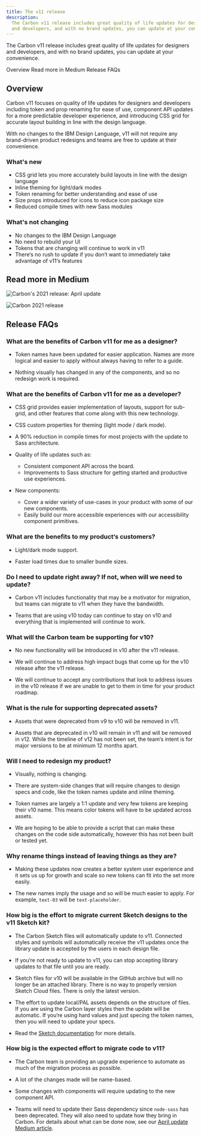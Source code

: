 ```yaml
---
title: The v11 release
description:
  The Carbon v11 release includes great quality of life updates for designers
  and developers, and with no brand updates, you can update at your convenience.
---
```


<PageDescription>

The Carbon v11 release includes great quality of life updates for designers and
developers, and with no brand updates, you can update at your convenience.

</PageDescription>

<AnchorLinks>

<AnchorLink>Overview</AnchorLink>
<AnchorLink>Read more in Medium</AnchorLink>
<AnchorLink>Release FAQs</AnchorLink>

</AnchorLinks>

## Overview

Carbon v11 focuses on quality of life updates for designers and developers
including token and prop renaming for ease of use, component API updates for a
more predictable developer experience, and introducing CSS grid for accurate
layout building in line with the design language.

With no changes to the IBM Design Language, v11 will not require any
brand-driven product redesigns and teams are free to update at their
convenience.

### What's new

- CSS grid lets you more accurately build layouts in line with the design
  language
- Inline theming for light/dark modes
- Token renaming for better understanding and ease of use
- Size props introduced for icons to reduce icon package size
- Reduced compile times with new Sass modules

### What's not changing

- No changes to the IBM Design Language
- No need to rebuild your UI
- Tokens that are changing will continue to work in v11
- There‘s no rush to update if you don‘t want to immediately take advantage of
  v11‘s features

## Read more in Medium

<Row>
<Column colLg={4} colMd={4} noGutterMdLeft>
<ArticleCard
    title="Carbon’s 2021 release: April update"
    author="Josh Black"
    date="April 22, 2021"
    href="https://medium.com/carbondesign/carbons-2021-release-april-update-9d23242b3dea"
    >

![Carbon's 2021 release: April update](images/carbon_2021-april-update.png)

</ArticleCard>
</Column>
<Column colLg={4} colMd={4} noGutterMdLeft>
<ArticleCard
    title="What’s coming to Carbon in 2021"
    author="Josh Black"
    date="November 12, 2020"
    href="https://medium.com/carbondesign/whats-coming-to-carbon-in-2021-39a4c7d1762a"
    >

![Carbon 2021 release](images/carbon_2021.png)

</ArticleCard>
</Column>
</Row>

## Release FAQs

### What are the benefits of Carbon v11 for me as a designer?

- Token names have been updated for easier application. Names are more logical
  and easier to apply without always having to refer to a guide.

- Nothing visually has changed in any of the components, and so no redesign work
  is required.

### What are the benefits of Carbon v11 for me as a developer?

- CSS grid provides easier implementation of layouts, support for sub-grid, and
  other features that come along with this new technology.

- CSS custom properties for theming (light mode / dark mode).

- A 90% reduction in compile times for most projects with the update to Sass
  architecture.

- Quality of life updates such as:

  - Consistent component API across the board.
  - Improvements to Sass structure for getting started and productive use
    experiences.

- New components:
  - Cover a wider variety of use-cases in your product with some of our new
    components.
  - Easily build our more accessible experiences with our accessibility
    component primitives.

### What are the benefits to my product‘s customers?

- Light/dark mode support.

- Faster load times due to smaller bundle sizes.

### Do I need to update right away? If not, when will we need to update?

- Carbon v11 includes functionality that may be a motivator for migration, but
  teams can migrate to v11 when they have the bandwidth.

- Teams that are using v10 today can continue to stay on v10 and everything that
  is implemented will continue to work.

### What will the Carbon team be supporting for v10?

- No new functionality will be introduced in v10 after the v11 release.

- We will continue to address high impact bugs that come up for the v10 release
  after the v11 release.

- We will continue to accept any contributions that look to address issues in
  the v10 release if we are unable to get to them in time for your product
  roadmap.

### What is the rule for supporting deprecated assets?

- Assets that were deprecated from v9 to v10 will be removed in v11.

- Assets that are deprecated in v10 will remain in v11 and will be removed in
  v12. While the timeline of v12 has not been set, the team‘s intent is for
  major versions to be at minimum 12 months apart.

### Will I need to redesign my product?

- Visually, nothing is changing.

- There are system-side changes that will require changes to design specs and
  code, like the token names update and inline theming.

- Token names are largely a 1:1 update and very few tokens are keeping their v10
  name. This means color tokens will have to be updated across assets.

- We are hoping to be able to provide a script that can make these changes on
  the code side automatically, however this has not been built or tested yet.

### Why rename things instead of leaving things as they are?

- Making these updates now creates a better system user experience and it sets
  us up for growth and scale so new tokens can fit into the set more easily.

- The new names imply the usage and so will be much easier to apply. For
  example, `text-03` will be `text-placeholder`.

### How big is the effort to migrate current Sketch designs to the v11 Sketch kit?

- The Carbon Sketch files will automatically update to v11. Connected styles and
  symbols will automatically receive the v11 updates once the library update is
  accepted by the users in each design file.

- If you‘re not ready to update to v11, you can stop accepting library updates
  to that file until you are ready.

- Sketch files for v10 will be available in the GitHub archive but will no
  longer be an attached library. There is no way to properly version Sketch
  Cloud files. There is only the latest version.

- The effort to update local/PAL assets depends on the structure of files. If
  you are using the Carbon layer styles then the update will be automatic. If
  you‘re using hard values and just specing the token names, then you will need
  to update your specs.

- Read the
  [Sketch documentation](https://www.sketch.com/docs/libraries/#updating-library-components)
  for more details.

### How big is the expected effort to migrate code to v11?

- The Carbon team is providing an upgrade experience to automate as much of the
  migration process as possible.

- A lot of the changes made will be name-based.

- Some changes with components will require updating to the new component API.

- Teams will need to update their Sass dependency since `node-sass` has been
  deprecated. They will also need to update how they bring in Carbon. For
  details about what can be done now, see our
  [April update Medium article](https://medium.com/carbondesign/carbons-2021-release-april-update-9d23242b3dea).
